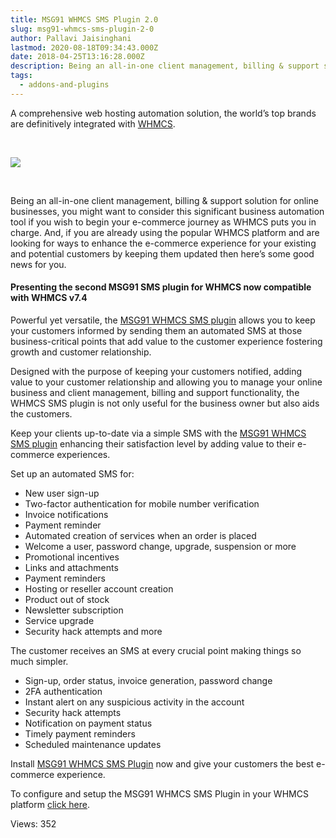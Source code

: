 ```yaml
---
title: MSG91 WHMCS SMS Plugin 2.0
slug: msg91-whmcs-sms-plugin-2-0
author: Pallavi Jaisinghani
lastmod: 2020-08-18T09:34:43.000Z
date: 2018-04-25T13:16:28.000Z
description: Being an all-in-one client management, billing & support solution for online businesses, you might want to consider this significant business automation tool if you wish to begin your e-commerce journey as WHMCS puts you in charge. And, if you are already using the popular WHMCS platform and are looking for ways to enhance the e-commerce experience for your existing and potential customers by keeping them updated then here’s some good news for you.
tags:
  - addons-and-plugins
---
```


A comprehensive web hosting automation solution, the world’s top brands are definitively integrated with [WHMCS](https://www.whmcs.com/).


 


![](https://images-msg91.s3.ap-south-1.amazonaws.com/content/images/wordpress/2018/04/MSG91-WHMCS-Plugin.png)


 


Being an all-in-one client management, billing & support solution for online businesses, you might want to consider this significant business automation tool if you wish to begin your e-commerce journey as WHMCS puts you in charge. And, if you are already using the popular WHMCS platform and are looking for ways to enhance the e-commerce experience for your existing and potential customers by keeping them updated then here’s some good news for you.


#### Presenting the second MSG91 SMS plugin for WHMCS now compatible with WHMCS v7.4


Powerful yet versatile, the [MSG91 WHMCS SMS plugin](https://marketplace.whmcs.com/product/1118) allows you to keep your customers informed by sending them an automated SMS at those business-critical points that add value to the customer experience fostering growth and customer relationship.


Designed with the purpose of keeping your customers notified, adding value to your customer relationship and allowing you to manage your online business and client management, billing and support functionality, the WHMCS SMS plugin is not only useful for the business owner but also aids the customers.


Keep your clients up-to-date via a simple SMS with the [MSG91 WHMCS SMS plugin](https://marketplace.whmcs.com/product/1118) enhancing their satisfaction level by adding value to their e-commerce experiences.


Set up an automated SMS for:


* New user sign-up
* Two-factor authentication for mobile number verification
* Invoice notifications
* Payment reminder
* Automated creation of services when an order is placed
* Welcome a user, password change, upgrade, suspension or more
* Promotional incentives
* Links and attachments
* Payment reminders
* Hosting or reseller account creation
* Product out of stock
* Newsletter subscription
* Service upgrade
* Security hack attempts and more


The customer receives an SMS at every crucial point making things so much simpler.


* Sign-up, order status, invoice generation, password change
* 2FA authentication
* Instant alert on any suspicious activity in the account
* Security hack attempts
* Notification on payment status
* Timely payment reminders
* Scheduled maintenance updates


Install [MSG91 WHMCS SMS Plugin](https://marketplace.whmcs.com/product/1118) now and give your customers the best e-commerce experience.


To configure and setup the MSG91 WHMCS SMS Plugin in your WHMCS platform [click here](https://help.msg91.com/article/182-how-to-configure-msg91-whmcs-sms-plugin).


 Views: 352


